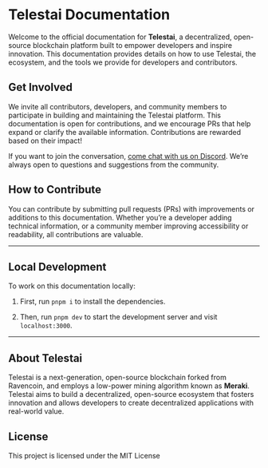 # Telestai Documentation

Welcome to the official documentation for **Telestai**, a decentralized, open-source blockchain platform built to empower developers and inspire innovation. This documentation provides details on how to use Telestai, the ecosystem, and the tools we provide for developers and contributors.

## Get Involved

We invite all contributors, developers, and community members to participate in building and maintaining the Telestai platform. This documentation is open for contributions, and we encourage PRs that help expand or clarify the available information. Contributions are rewarded based on their impact!

If you want to join the conversation, [come chat with us on Discord](https://discord.gg/VmFXfHnZE5). We’re always open to questions and suggestions from the community.

## How to Contribute

You can contribute by submitting pull requests (PRs) with improvements or additions to this documentation. Whether you’re a developer adding technical information, or a community member improving accessibility or readability, all contributions are valuable.

---

## Local Development

To work on this documentation locally:

1. First, run `pnpm i` to install the dependencies.

2. Then, run `pnpm dev` to start the development server and visit `localhost:3000`.

---

## About Telestai

Telestai is a next-generation, open-source blockchain forked from Ravencoin, and employs a low-power mining algorithm known as **Meraki**. Telestai aims to build a decentralized, open-source ecosystem that fosters innovation and allows developers to create decentralized applications with real-world value.

## License

This project is licensed under the MIT License
